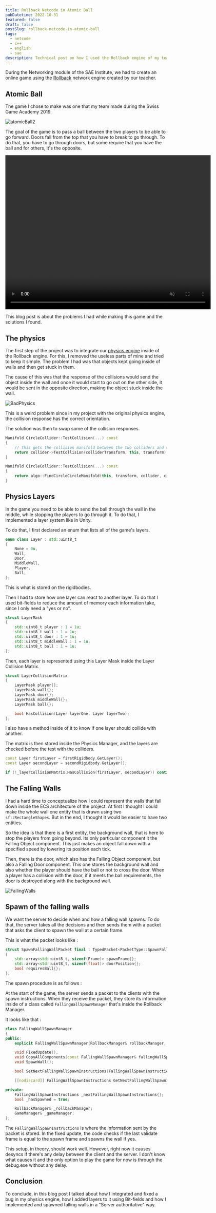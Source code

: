 ```yaml
---
title: Rollback Netcode in Atomic Ball
pubDatetime: 2022-10-31
featured: false
draft: false
postSlug: rollback-netcode-in-atomic-ball
tags:
  - netcode
  - c++
  - english
  - sae
description: Technical post on how I used the Rollback engine of my teacher in the game Atomic Ball.
---
```


During the Networking module of the SAE Institute, we had to create an online game using the [Rollback](https://en.wikipedia.org/wiki/Netcode#Rollback) network engine created by our teacher.

## Atomic Ball

The game I chose to make was one that my team made during the Swiss Game Academy 2019.

<div data-lightbox="true">
	<img
		src="/atomic-ball-rollback/atomicBall2.png"
		alt="atomicBall2"
	/>
</div>

The goal of the game is to pass a ball between the two players to be able to go forward. Doors fall from the top that you have to break to go through. To do that, you have to go through doors, but some require that you have the ball and for others, it's the opposite.

<video width="640" height="480" loop muted autoplay >
  <source src="/atomic-ball-rollback/atomicDemo.mp4" type="video/mp4" ></source>
  Your browser does not support the video tag.
</video>

This blog post is about the problems I had while making this game and the solutions I found.

## The physics

The first step of the project was to integrate our [physics engine](https://github.com/St0wy/GPR4400-PhysicsEngine) inside of the Rollback engine. For this, I removed the useless parts of mine and tried to keep it simple. The problem I had was that objects kept going inside of walls and then get stuck in them.

The cause of this was that the response of the collisions would send the object inside the wall and once it would start to go out on the other side, it would be sent in the opposite direction, making the object stuck inside the wall.

<div data-lightbox="true">
	<img
		src="/atomic-ball-rollback/BadPhysics.excalidraw.png"
		alt="BadPhysics"
	/>
</div>

This is a weird problem since in my project with the original physics engine, the collision response has the correct orientation.

The solution was then to swap some of the collision responses.

```cpp
Manifold CircleCollider::TestCollision(...) const
{
    // This gets the collision manifold between the two colliders and swaps it
    return collider->TestCollision(colliderTransform, this, transform).Swaped();
}

Manifold CircleCollider::TestCollision(...) const
{
    return algo::FindCircleCircleManifold(this, transform, collider, circleTransform).Swaped();
}
```

## Physics Layers

In the game you need to be able to send the ball through the wall in the middle, while stopping the players to go through it. To do that, I implemented a layer system like in Unity.

To do that, I first declared an enum that lists all of the game's layers.

```cpp
enum class Layer : std::uint8_t
{
    None = 0u,
    Wall,
    Door,
    MiddleWall,
    Player,
    Ball,
};
```

This is what is stored on the rigidbodies.

Then I had to store how one layer can react to another layer. To do that I used bit-fields to reduce the amount of memory each information take, since I only need a "yes or no".

```cpp
struct LayerMask
{
    std::uint8_t player : 1 = 1u;
    std::uint8_t wall : 1 = 1u;
    std::uint8_t door : 1 = 1u;
    std::uint8_t middleWall : 1 = 1u;
    std::uint8_t ball : 1 = 1u;
};
```

Then, each layer is represented using this Layer Mask inside the Layer Collision Matrix.

```cpp
struct LayerCollisionMatrix
{
    LayerMask player{};
    LayerMask wall{};
    LayerMask door{};
    LayerMask middleWall{};
    LayerMask ball{};

    bool HasCollision(Layer layerOne, Layer layerTwo);
};
```

I also have a method inside of it to know if one layer should collide with another.

The matrix is then stored inside the Physics Manager, and the layers are checked before the test with the colliders.

```cpp
const Layer firstLayer = firstRigidbody.GetLayer();
const Layer secondLayer = secondRigidbody.GetLayer();

if (!_layerCollisionMatrix.HasCollision(firstLayer, secondLayer)) continue;
```

## The Falling Walls

I had a hard time to conceptualize how I could represent the walls that fall down inside the ECS architecture of the project. At first I thought I could make the whole wall one entity that is drawn using two `sf::RectangleShapes`. But in the end, I thought it would be easier to have two entities.

So the idea is that there is a first entity, the background wall, that is here to stop the players from going beyond. Its only particular component it the Falling Object component. This just makes an object fall down with a specified speed by lowering its position each tick.

Then, there is the door, which also has the Falling Object component, but also a Falling Door component. This one stores the background wall and also whether the player should have the ball or not to cross the door. When a player has a collision with the door, if it meets the ball requirements, the door is destroyed along with the background wall.

<div data-lightbox="true">
	<img
		src="/atomic-ball-rollback/FallingWalls.excalidraw.png"
		alt="FallingWalls"
	/>
</div>

## Spawn of the falling walls

We want the server to decide when and how a falling wall spawns. To do that, the server takes all the decisions and then sends them with a packet that asks the client to spawn the wall at a certain frame.

This is what the packet looks like :

```cpp
struct SpawnFallingWallPacket final : TypedPacket<PacketType::SpawnFallingWall>
{
    std::array<std::uint8_t, sizeof(Frame)> spawnFrame{};
    std::array<std::uint8_t, sizeof(float)> doorPosition{};
    bool requiresBall{};
};
```

The spawn procedure is as follows :

At the start of the game, the server sends a packet to the clients with the spawn instructions. When they receive the packet, they store its information inside of a class called `FallingWallSpawnManager` that's inside the Rollback Manager.

It looks like that :

```cpp
class FallingWallSpawnManager
{
public:
    explicit FallingWallSpawnManager(RollbackManager& rollbackManager, GameManager& gameManager);

    void FixedUpdate();
    void CopyAllComponents(const FallingWallSpawnManager& fallingWallSpawnManager);
    void SpawnWall();

    bool SetNextFallingWallSpawnInstructions(FallingWallSpawnInstructions fallingWallSpawnInstructions);

    [[nodiscard]] FallingWallSpawnInstructions GetNextFallingWallSpawnInstructions() const;

private:
    FallingWallSpawnInstructions _nextFallingWallSpawnInstructions{};
    bool _hasSpawned = true;

    RollbackManager& _rollbackManager;
    GameManager& _gameManager;
};
```

The `FallingWallSpawnInstructions` is where the information sent by the packet is stored. In the fixed update, the code checks if the last validate frame is equal to the spawn frame and spawns the wall if yes.

This setup, in theory, should work well. However, right now it causes desyncs if there's any delay between the client and the server. I don't know what causes it and the only option to play the game for now is through the debug.exe without any delay.

## Conclusion

To conclude, in this blog post I talked about how I integrated and fixed a bug in my physics engine, how I added layers to it using Bit-fields and how I implemented and spawned falling walls in a "Server authoritative" way.
